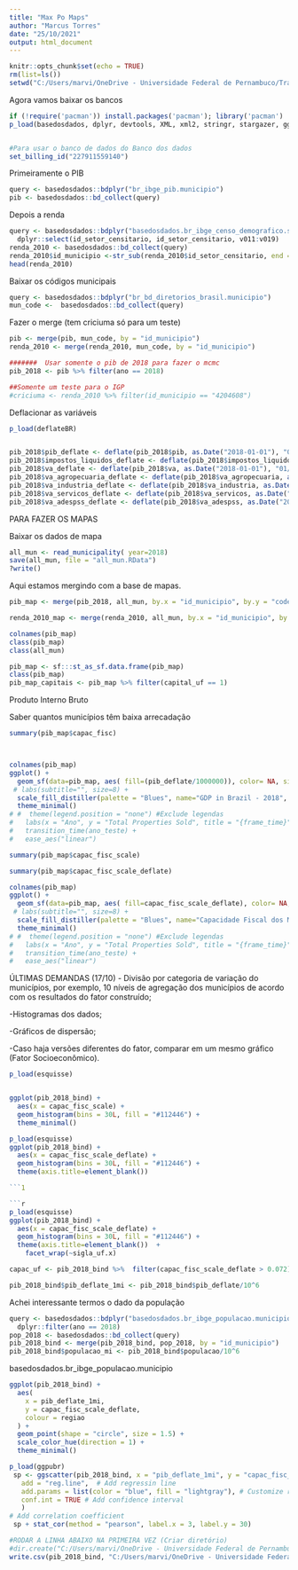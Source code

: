 ---
title: "Max Po Maps"
author: "Marcus Torres"
date: "25/10/2021"
output: html_document
---

```{r setup, include=FALSE}
knitr::opts_chunk$set(echo = TRUE)
rm(list=ls())
setwd("C:/Users/marvi/OneDrive - Universidade Federal de Pernambuco/Trabalhos Externos/Todos pela Educação/scripts")
```



Agora vamos baixar os bancos

```{r baixar,results = "hide"}
if (!require('pacman')) install.packages('pacman'); library('pacman')
p_load(basedosdados, dplyr, devtools, XML, xml2, stringr, stargazer, ggplot2, geobr, plyr, sf, gganimate, lubridate, mcmc, MCMCpack, scales)


#Para usar o banco de dados do Banco dos dados
set_billing_id("227911559140")


```


Primeiramente o PIB
```{r pressure, results = "hide"}
query <- basedosdados::bdplyr("br_ibge_pib.municipio") 
pib <- basedosdados::bd_collect(query)
```


Depois a renda 
```{r pressure, results = "hide"}
query <- basedosdados::bdplyr("basedosdados.br_ibge_censo_demografico.setor_censitario_pessoa_renda_2010") %>% 
  dplyr::select(id_setor_censitario, id_setor_censitario, v011:v019)
renda_2010 <- basedosdados::bd_collect(query)
renda_2010$id_municipio <-str_sub(renda_2010$id_setor_censitario, end = 7)
head(renda_2010)
```

Baixar os códigos municipais
```{r pressure, results = "hide"}
query <- basedosdados::bdplyr("br_bd_diretorios_brasil.municipio") 
mun_code <-  basedosdados::bd_collect(query)


```


Fazer o merge (tem criciuma só para um teste)

```{r pressure, results = "hide"}
pib <- merge(pib, mun_code, by = "id_municipio")
renda_2010 <- merge(renda_2010, mun_code, by = "id_municipio")

#######  Usar somente o pib de 2018 para fazer o mcmc
pib_2018 <- pib %>% filter(ano == 2018)

##Somente um teste para o IGP
#criciuma <- renda_2010 %>% filter(id_municipio == "4204608")


```

Deflacionar as variáveis 
```{r pressure, results = "hide"}

p_load(deflateBR)


pib_2018$pib_deflate <- deflate(pib_2018$pib, as.Date("2018-01-01"), "01/2021", index = "ipca")
pib_2018$impostos_liquidos_deflate <- deflate(pib_2018$impostos_liquidos, as.Date("2018-01-01"), "01/2021", index = "ipca")
pib_2018$va_deflate <- deflate(pib_2018$va, as.Date("2018-01-01"), "01/2021", index = "ipca")
pib_2018$va_agropecuaria_deflate <- deflate(pib_2018$va_agropecuaria, as.Date("2018-01-01"), "01/2021", index = "ipca")
pib_2018$va_industria_deflate <- deflate(pib_2018$va_industria, as.Date("2018-01-01"), "01/2021", index = "ipca")
pib_2018$va_servicos_deflate <- deflate(pib_2018$va_servicos, as.Date("2018-01-01"), "01/2021", index = "ipca")
pib_2018$va_adespss_deflate <- deflate(pib_2018$va_adespss, as.Date("2018-01-01"), "01/2021", index = "ipca")

```





PARA FAZER OS MAPAS

Baixar os dados de mapa

```{r , results = "hide"}
all_mun <- read_municipality( year=2018)
save(all_mun, file = "all_mun.RData")
?write()
```

Aqui estamos mergindo com a base de mapas.
```{r , results = "hide"}
pib_map <- merge(pib_2018, all_mun, by.x = "id_municipio", by.y = "code_muni")

renda_2010_map <- merge(renda_2010, all_mun, by.x = "id_municipio", by.y = "code_muni")

colnames(pib_map)
class(pib_map)
class(all_mun)

pib_map <- sf:::st_as_sf.data.frame(pib_map)
class(pib_map)
pib_map_capitais <- pib_map %>% filter(capital_uf == 1)

```


Produto Interno Bruto

Saber quantos municípios têm baixa arrecadação

```{r }
summary(pib_map$capac_fisc)



colnames(pib_map)
ggplot() +
  geom_sf(data=pib_map, aes( fill=(pib_deflate/1000000)), color= NA, size=.15)+
 # labs(subtitle="", size=8) +
  scale_fill_distiller(palette = "Blues", name="GDP in Brazil - 2018", limits = c(0,1000), direction = +1) +
  theme_minimal() 
# #  theme(legend.position = "none") #Exclude legendas
#   labs(x = "Ano", y = "Total Properties Sold", title = "{frame_time}") +
#   transition_time(ano_teste) +
#   ease_aes("linear")

```


```{r }
summary(pib_map$capac_fisc_scale)

```

```{r }
summary(pib_map$capac_fisc_scale_deflate)

```

```{r }

colnames(pib_map)
ggplot() +
  geom_sf(data=pib_map, aes( fill=capac_fisc_scale_deflate), color= NA, size=.15)+
 # labs(subtitle="", size=8) +
  scale_fill_distiller(palette = "Blues", name="Capacidade Fiscal dos Municípios", limits = c(0,0.774258), direction = +1) +
  theme_minimal() 
# #  theme(legend.position = "none") #Exclude legendas
#   labs(x = "Ano", y = "Total Properties Sold", title = "{frame_time}") +
#   transition_time(ano_teste) +
#   ease_aes("linear")

```






ÚLTIMAS DEMANDAS (17/10)
- Divisão por categoria de variação do municípios, por exemplo, 10 níveis de agregação dos municípios de acordo com os resultados do fator construído;

-Histogramas dos dados;

-Gráficos de dispersão;

-Caso haja versões diferentes do fator, comparar em um mesmo gráfico (Fator Socioeconômico).






```{r }
p_load(esquisse)


ggplot(pib_2018_bind) +
  aes(x = capac_fisc_scale) +
  geom_histogram(bins = 30L, fill = "#112446") +
  theme_minimal()


```
```{r }
p_load(esquisse)
ggplot(pib_2018_bind) +
  aes(x = capac_fisc_scale_deflate) +
  geom_histogram(bins = 30L, fill = "#112446") +
  theme(axis.title=element_blank())  

```1

```{r }
p_load(esquisse)
ggplot(pib_2018_bind) +
  aes(x = capac_fisc_scale_deflate) +
  geom_histogram(bins = 30L, fill = "#112446") +
  theme(axis.title=element_blank())  +
    facet_wrap(~sigla_uf.x)


```

```{r}

capac_uf <- pib_2018_bind %>%  filter(capac_fisc_scale_deflate > 0.072)  %>%  group_by(sigla_uf) %>%  dplyr::summarise(n= n(), perc = n()/1404*100)

```


```{r}
pib_2018_bind$pib_deflate_1mi <- pib_2018_bind$pib_deflate/10^6

```


Achei interessante termos o dado da população
```{r}

query <- basedosdados::bdplyr("basedosdados.br_ibge_populacao.municipio") %>% 
  dplyr::filter(ano == 2018)
pop_2018 <- basedosdados::bd_collect(query)
pib_2018_bind <- merge(pib_2018_bind, pop_2018, by = "id_municipio")
pib_2018_bind$populacao_mi <- pib_2018_bind$populacao/10^6

```

basedosdados.br_ibge_populacao.municipio
```{r}

ggplot(pib_2018_bind) +
  aes(
    x = pib_deflate_1mi,
    y = capac_fisc_scale_deflate,
    colour = regiao
  ) +
  geom_point(shape = "circle", size = 1.5) +
  scale_color_hue(direction = 1) +
  theme_minimal()

```

```{r}

p_load(ggpubr)
 sp <- ggscatter(pib_2018_bind, x = "pib_deflate_1mi", y = "capac_fisc_scale_deflate",
   add = "reg.line",  # Add regressin line
   add.params = list(color = "blue", fill = "lightgray"), # Customize reg. line
   conf.int = TRUE # Add confidence interval
   )
# Add correlation coefficient
 sp + stat_cor(method = "pearson", label.x = 3, label.y = 30)

```

```{r}

#RODAR A LINHA ABAIXO NA PRIMEIRA VEZ (Criar diretório)
#dir.create("C:/Users/marvi/OneDrive - Universidade Federal de Pernambuco/Trabalhos Externos/Todos pela Educação/data/final")
write.csv(pib_2018_bind, "C:/Users/marvi/OneDrive - Universidade Federal de Pernambuco/Trabalhos Externos/Todos pela Educação/data/final/capacidade_fiscal.csv")

```